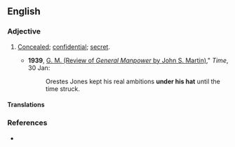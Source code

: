 ==English==

===Adjective===
{{en-adj|head=[[under]] [[one]][['s]] [[hat]]|-}}

# {{lb|en|idiomatic}} [[concealed|Concealed]]; [[confidential]]; [[secret]].
#* '''1939''', [http://www.time.com/time/magazine/article/0,9171,760731,00.html G. M. (Review of ''General Manpower'' by John S. Martin)]," ''Time'', 30 Jan:
#*: Orestes Jones kept his real ambitions '''under his hat''' until the time struck.

====Translations====
{{trans-see|secret}}

===References===
* {{R:Dictionary.com}}